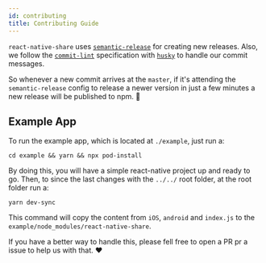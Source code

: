 ```yaml
---
id: contributing
title: Contributing Guide
---
```


`react-native-share` uses [`semantic-release`](https://github.com/semantic-release/semantic-release) for creating new releases. Also, we follow the [`commit-lint`](https://github.com/conventional-changelog/commitlint#readme) specification with [`husky`](https://github.com/typicode/husky#readme) to handle our commit messages.

So whenever a new commit arrives at the `master`, if it's attending the `semantic-release` config to release a newer version in just a few minutes a new release will be published to npm. 🚀

## Example App

To run the example app, which is located at `./example`, just run a:

```shell
cd example && yarn && npx pod-install
```

By doing this, you will have a simple react-native project up and ready to go. Then, to since the last changes with the `../../` root folder, at the root folder run a:

```shell
yarn dev-sync
```

This command will copy the content from `iOS`, `android` and `index.js` to the `example/node_modules/react-native-share`.

If you have a better way to handle this, please fell free to open a PR pr a issue to help us with that. ❤️